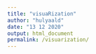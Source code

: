 ```yaml
---
title: "visuaRization"
author: "hulyaald"
date: "13 12 2020"
output: html_document
permalink: /visuarization/
---
```

